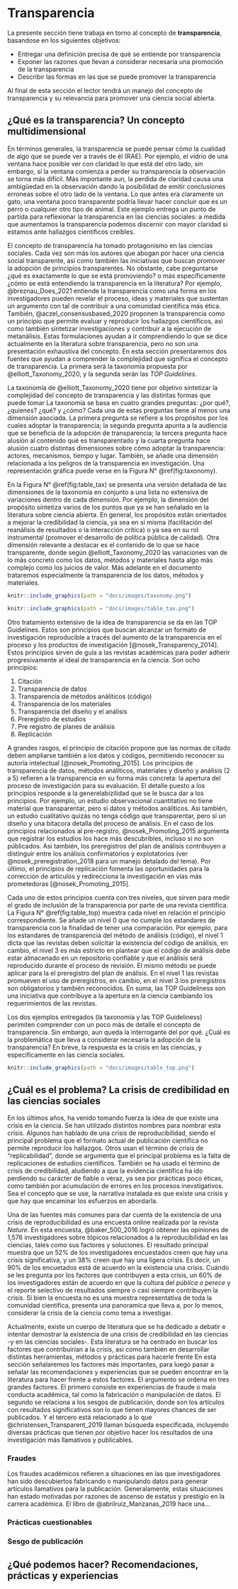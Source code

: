 # Transparencia

La presente sección tiene trabaja en torno al concepto de **transparencia**, basandose en los siguientes objetivos:

- Entregar una definición precisa de qué se entiende por transparencia
- Exponer las razones que llevan a considerar necesaria una promoción de la transparencia
- Describir las formas en las que se puede promover la transparencia

Al final de esta sección el lector tendrá un manejo del concepto de transparencia y su relevancia para promover una ciencia social abierta.

## ¿Qué es la transparencia? Un concepto multidimensional

En términos generales, la transparencia se puede pensar cómo la cualidad de algo que se puede ver a través de él (RAE). Por ejemplo, el vidrio de una ventana hace posible ver con claridad lo que está del otro lado, sin embargo, si la ventana comienza a perder su transparencia la observación se torna más difícil. Más importante aun, la perdida de claridad causa una ambigüedad en la observación dando la posibilidad de emitir conclusiones erroneas sobre el otro lado de la ventana. Lo que antes era claramente un gato, una ventana poco transparente podría llevar hacer concluir que es un perro o cualquier otro tipo de animal. Este ejemplo entrega un punto de partida para reflexionar la transparencia en las ciencias sociales: a medida que aumentamos la transparencia podemos discernir con mayor claridad si estamos ante hallazgos científicos creíbles.

El concepto de transparencia ha tomado protagonismo en las ciencias sociales. Cada vez son más los autores que abogan por hacer una ciencia social transparente, así como también las iniciativas que buscan promover la adopción de principios transparentes. No obstante, cabe preguntarse ¿qué es exactamente lo que se está promoviendo? o más específicamente ¿cómo se está entendiendo la transparencia en la literatura? Por ejemplo, @breznau_Does_2021  entiende la transparencia como una forma en los investigadores pueden revelar el proceso, ideas y materiales que sustentan un argumento con tal de contribuir a una comunidad científica más ética. También, @aczel_consensusbased_2020 proponen la transparencia como un principio que permite evaluar y reproducir los hallazgos científicos, asi como también sintetizar investigaciones y contribuir a la ejecución de metanálisis. Estas formulaciones ayudan a ir comprendiendo lo que se dice actualmente en la literatura sobre transparencia, pero no son una presentación exhaustiva del concepto. En esta sección presentaremos dos fuentes que ayudan a comprender la complejidad que significa el concepto de transparencia. La primera será la taxonomía propuesta por @elliott_Taxonomy_2020, y la segunda serán las _TOP Guidelines_.

La taxonomía de @elliott_Taxonomy_2020 tiene por objetivo sintetizar la complejidad del concepto de transparencia y las distintas formas que puede tomar La taxonomía se basa en cuatro grandes preguntas: ¿por qué?, ¿quienes? ¿qué? y ¿cómo? Cada una de estas preguntas tiene al menos una dimensión asociada. La primera pregunta se refiere a los propósitos por los cuales adoptar la transparencia; la segunda pregunta apunta a la audiencia que se beneficia de la adopción de transparencia; la tercera pregunta hace alusión al contenido qué es transparentado y la cuarta pregunta hace alusión cuatro distintas dimensiones sobre cómo adoptar la transparencia: actores, mecanismos, tiempo y lugar. También, se añade una dimensión relacionada a los peligros de la transparencia en investigación. Una representación gráfica puede verse en la Figura N° \@ref(fig:taxonomy).

En la Figura N° \@ref(fig:table_tax) se presenta una versión detallada de las dimensiones de la taxonomía en conjunto a una lista no extensiva de variaciones dentro de cada dimensión. Por ejemplo, la dimensión del propósito sintetiza varios de los puntos que ya se han señalado en la literatura sobre ciencia abierta. En general, los propósitos están orientados a mejorar la credibilidad la ciencia, ya sea en si misma (facilitación del reanálisis de resultados o la interacción crítica) o ya sea en su rol instrumental (promover el desarrollo de política pública de calidad). Otra dimensión relevante a destacar es el contenido de lo que se hace transparente, donde según @elliott_Taxonomy_2020 las variaciones van de lo más concreto como los datos, métodos y materiales hasta algo más complejo como los juicios de valor. Más adelante en el documento trataremos especialmente la transparencia de los datos, métodos y materiales.

```r
knitr::include_graphics(path = "docs/images/taxonomy.png")
```

```r
knitr::include_graphics(path = "docs/images/table_tax.png")
```
Otro tratamiento extensivo de la idea de transparencia se da en las TOP Guidelines. Estos son principios que buscan alcanzar un formato de investigación reproducible a tracés del aumento de la transparencia en el proceso y los productos de investigación [@nosek_Transparency_2014]. Estos principios sirven de guía a las revistas académicas para poder adherir progresivamente al ideal de transparencia en la ciencia. Son ocho principios:

1. Citación
2. Transparencia de datos
3. Transparencia de métodos análiticos (código)
4. Transparencia de los materiales
5. Transparencia del diseño y el análisis
6. Preregistro de estudios
7. Pre registro de planes de análisis
8. Replicación

A grandes rasgos, el principio de citación propone que las normas de citado deben ampliarse también a los datos y códigos, permitiendo reconocer su autoría intelectual [@nosek_Promoting_2015]. Los principios de transparencia de datos, métodos análiticos, materiales y diseño y análisis (2 a 5) refieren a la transparencia en su forma más concreta: la apertura del proceso de investigación para su evaluación. El detalle puesto a los principios responde a la generelabizilidad que se le busca dar a los principios. Por ejemplo, un estudio observacional cuantitativo no tiene material que transparentar, pero si datos y métodos análiticos. Asi también, un estudio cualitativo quizás no tenga código que transparentar, pero si un diseño y una bitacora detalla del proceso de análisis. En el caso de los principios relacionados al pre-registro, @nosek_Promoting_2015 argumenta que registrar los estudios los hace más descubribles, incluso si no son públicados. Asi también, los preregistros del plan de análisis contribuyen a distinguir entre los análisis confirmatorios y explotatorios (ver @nosek_preregistration_2018 para un manejo detalado del tema). Por último, el principios de replicación fomenta las oportunidades para la corrección de artículos y redirecciona la investigación en vías más prometedoras [@nosek_Promoting_2015].

Cada uno de estos principios cuenta con tres niveles, que sirven para medir el grado de inclusión de la transparencia por parte de una revista cientifica. La Figura N° \@ref(fig:table_top) muestra cada nivel en relación el principio correspondiente. Se añade un nivel 0 que no cumple los estandares de transparencia con la finalidad de tener una comparación. Por ejemplo, para los estandares de transparencia del método de análisis (código), el nivel 1 dicta que las revistas deben solicitar la existencia del código de análisis, en cambio, el nivel 3 es más estricto en plantear que el código de análisis debe estar almacenado en un repositorio confiable y que el análisis será reproducido durante el proceso de revisión. El mismo método se puede aplicar para la el preregistro del plan de análisis. En el nivel 1 las revistas promueven el uso de preregistros, en cambio, en el nivel 3 los preregistros son obligatorios y también reconocidos. En suma, las TOP Guideliness son una iniciativa que contribuye a la apertura en la ciencia cambiando los requerimientos de las revistas.

Los dos ejemplos entregados (la taxonomía y las TOP Guideliness) perimiten comprender con un poco más de detalle el concepto de transparencia. Sin embargo, aun queda la interrogante del por qué. ¿Cuál es la problemática que lleva a considerar necesaria la adopción de la transparencia? En breve, la respuesta es la crisis en las ciencias, y especificamente en las ciencia sociales.

```r
knitr::include_graphics(path = "docs/images/table_top.png")
```
## ¿Cuál es el problema? La crisis de credibilidad en las ciencias sociales

En los últimos años, ha venido tomando fuerza la idea de que existe una crisis en la ciencia. Se han utilizado distintos nombres para nombrar esta crisis. Algunos han hablado de una crisis de reproducibilidad, siendo el principal problema que el formato actual de publicación cientifica no permite reproducir los hallazgos. Otros usan el término de crisis de "replicabilidad", donde se argumenta que el principal problema es la falta de replicaciones de estudios científicos. También se ha usado el término de crisis de credibilidad, aludiendo a que la evidencia científica ha ido perdiendo su carácter de fiable o veraz, ya sea por prácticas poco éticas, como también por acumulación de errores en los procesos inevstigativos. Sea el concepto que se use, la narrativa instalada es que existe una crisis y que hay que encaminar los esfuerzos en abordarla.

Una de las fuentes más comunes para dar cuenta de la existencia de una crisis de reproducibilidad es una encuesta online realizada por la revista _Nature_. En esta encuesta, @baker_500_2016 logró obtener las opiniones de 1,576 investigadores sobre tópicos relacionados a la reproducibilidad en las ciencias, tales como sus factores y soluciones. El resultado principal muestra que un 52% de los investigadores encuestados creen que hay una crisis significativa, y un 38% creen que hay una ligera crisis. Es decir, un 90% de los encuetados está de acuerdo en la existencia una crisis. Cuándo se les pregunta por los factores que contribuyen a esta crisis, un 60% de los investigadores están de acuerdo en que la cultura del _pública o perece_ y el reporte selectivo de resultados siempre o casi siempre contribuyen la crisis. Si bien la encuesta no es una muestra representativa de toda la comunidad cientifica, presenta una panoramica que lleva a, por lo menos, considerar la crisis de la ciencia como tema a investigar.

Actualmente, existe un cuerpo de literatura que se ha dedicado a debatir e intentar demostrar la existencia de una crisis de credibilidad en las ciencias -y en las ciencias sociales-. Esta literatura se ha centrado en buscar los factores que contribuirían a la crisis, asi como también en desarrollar distintas herramientas, métodos y prácticas para hacerle frente En esta sección señalaremos los factores más importantes, para luego pasar a señalar las recomendaciones y experiencias que se pueden encontrar en la literatura para hacer frente a estos factores. El argumento se ordena en tres grandes factores. El primero consiste en experiencias de fraude o mala conducta académica, tal como la fabricación o manipulación de datos. El segundo se relaciona a los sesgos de publicación, donde son los artículos con resultados significativos son lo que tienen mayores chances de ser publicados. Y el tercero está relacionado a lo que @christensen_Transparent_2019 llaman búsqueda especificada, incluyendo diversas prácticas que tienen por objetivo hacer los resultados de una investigación más llamativos y publicables.


### Fraudes

Los fraudes académicos refieren a situaciones en las que investigadores han sido descubiertos fabricando o manipulando datos para generar artículos llamativos para la publicación. Generalamente, estas situaciones han estado motivadas por razones de ascenso de estatus y prestigio en la carrera académica. El libro de @abrilruiz_Manzanas_2019 hace una...

### Prácticas cuestionables

### Sesgo de publicación

## ¿Qué podemos hacer? Recomendaciones, prácticas y experiencias
